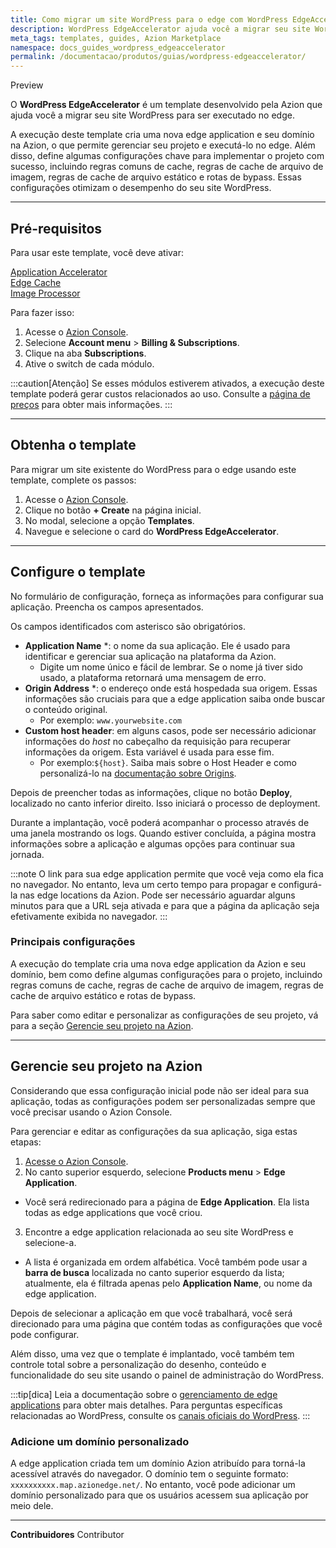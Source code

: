 ```yaml
---
title: Como migrar um site WordPress para o edge com WordPress EdgeAccelerator
description: WordPress EdgeAccelerator ajuda você a migrar seu site WordPress para ser executado no edge.
meta_tags: templates, guides, Azion Marketplace
namespace: docs_guides_wordpress_edgeaccelerator
permalink: /documentacao/produtos/guias/wordpress-edgeaccelerator/
---
```


<Tag severity="info" client:only="vue">
Preview
</Tag>

O **WordPress EdgeAccelerator** é um template desenvolvido pela Azion que ajuda você a migrar seu site WordPress para ser executado no edge.

A execução deste template cria uma nova edge application e seu domínio na Azion, o que permite gerenciar seu projeto e executá-lo no edge. Além disso, define algumas configurações chave para implementar o projeto com sucesso, incluindo regras comuns de cache, regras de cache de arquivo de imagem, regras de cache de arquivo estático e rotas de bypass. Essas configurações otimizam o desempenho do seu site WordPress.

---

## Pré-requisitos

Para usar este template, você deve ativar:

<Tag severity="info" client:only="vue">[Application Accelerator](/pt-br/documentacao/produtos/build/edge-application/application-accelerator/)</Tag>
<br />
<Tag severity="info" client:only="vue">[Edge Cache](/pt-br/documentacao/produtos/build/edge-application/edge-cache/)</Tag>
<br />
<Tag severity="info" client:only="vue">[Image Processor](/pt-br/documentacao/produtos/build/edge-application/image-processor/)</Tag>

Para fazer isso:

1. Acesse o [Azion Console](/en/documentation/products/guides/how-to-access-rtm/).
2. Selecione **Account menu** > **Billing & Subscriptions**.
3. Clique na aba **Subscriptions**.
4. Ative o switch de cada módulo.

:::caution[Atenção]
Se esses módulos estiverem ativados, a execução deste template poderá gerar custos relacionados ao uso. Consulte a [página de preços](/pt-br/documentacao/produtos/precos/) para obter mais informações.
:::


---

## Obtenha o template

Para migrar um site existente do WordPress para o edge usando este template, complete os passos:

1. Acesse o [Azion Console](/pt-br/documentacao/produtos/guias/como-acessar-o-rtm/).
2. Clique no botão **+ Create** na página inicial.
3. No modal, selecione a opção **Templates**.
4. Navegue e selecione o card do **WordPress EdgeAccelerator**.

---

## Configure o template

No formulário de configuração, forneça as informações para configurar sua aplicação. Preencha os campos apresentados.

Os campos identificados com asterisco são obrigatórios.

- **Application Name** *: o nome da sua aplicação. Ele é usado para identificar e gerenciar sua aplicação na plataforma da Azion.
   - Digite um nome único e fácil de lembrar. Se o nome já tiver sido usado, a plataforma retornará uma mensagem de erro.
- **Origin Address** *: o endereço onde está hospedada sua origem. Essas informações são cruciais para que a edge application saiba onde buscar o conteúdo original.
   - Por exemplo: `www.yourwebsite.com`
- **Custom host header**: em alguns casos, pode ser necessário adicionar informações do *host* no cabeçalho da requisição para recuperar informações da origem. Esta variável é usada para esse fim.
   - Por exemplo:`${host}`. Saiba mais sobre o Host Header e como personalizá-lo na [documentação sobre Origins](/pt-br/documentacao/produtos/build/edge-application/origins/).

Depois de preencher todas as informações, clique no botão **Deploy**, localizado no canto inferior direito. Isso iniciará o processo de deployment.

Durante a implantação, você poderá acompanhar o processo através de uma janela mostrando os logs. Quando estiver concluída, a página mostra informações sobre a aplicação e algumas opções para continuar sua jornada.

:::note
O link para sua edge application permite que você veja como ela fica no navegador. No entanto, leva um certo tempo para propagar e configurá-la nas edge locations da Azion. Pode ser necessário aguardar alguns minutos para que a URL seja ativada e para que a página da aplicação seja efetivamente exibida no navegador.
:::

### Principais configurações

A execução do template cria uma nova edge application da Azion e seu domínio, bem como define algumas configurações para o projeto, incluindo regras comuns de cache, regras de cache de arquivo de imagem, regras de cache de arquivo estático e rotas de bypass.

Para saber como editar e personalizar as configurações de seu projeto, vá para a seção [Gerencie seu projeto na Azion](#gerencie-seu-projeto-na-azion).

---

## Gerencie seu projeto na Azion

Considerando que essa configuração inicial pode não ser ideal para sua aplicação, todas as configurações podem ser personalizadas sempre que você precisar usando o Azion Console.

Para gerenciar e editar as configurações da sua aplicação, siga estas etapas:

1. [Acesse o Azion Console](https://console.azion.com/).
2. No canto superior esquerdo, selecione **Products menu** > **Edge Application**.
- Você será redirecionado para a página de **Edge Application**. Ela lista todas as edge applications que você criou.
3. Encontre a edge application relacionada ao seu site WordPress e selecione-a.
- A lista é organizada em ordem alfabética. Você também pode usar a **barra de busca** localizada no canto superior esquerdo da lista; atualmente, ela é filtrada apenas pelo **Application Name**, ou nome da edge application.

Depois de selecionar a aplicação em que você trabalhará, você será direcionado para uma página que contém todas as configurações que você pode configurar.

Além disso, uma vez que o template é implantado, você também tem controle total sobre a personalização do desenho, conteúdo e funcionalidade do seu site usando o painel de administração do WordPress.

:::tip[dica]
Leia a documentação sobre o [gerenciamento de edge applications](/pt-br/documentacao/produtos/build/edge-application/primeiros-passos/) para obter mais detalhes. Para perguntas específicas relacionadas ao WordPress, consulte os [canais oficiais do WordPress](https://wordpress.com/).
:::

### Adicione um domínio personalizado

A edge application criada tem um domínio Azion atribuído para torná-la acessível através do navegador. O domínio tem o seguinte formato: `xxxxxxxxxx.map.azionedge.net/`. No entanto, você pode adicionar um domínio personalizado para que os usuários acessem sua aplicação por meio dele.


<LinkButton link="/pt-br/documentacao/produtos/guias/configurar-dominio/" text="consulte o guia para configurar domínios" outlined /> 

---


**Contribuidores** <ContributorList>Contributor</ContributorList>
